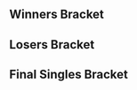 {{DISPLAYTITLE:Smash the Target: Singles Bracket}}{{SetGame|melee}}
{{tabs static
|name1=Overview
|link1=Smash the Target
|name2=Singles Bracket
|link2=Smash the Target/Singles Bracket
|name3=Doubles Bracket
|link3=Smash the Target/Doubles Bracket
|This=2
}}
==Winners Bracket==
{{64DEWBracketA
|r1m1p1=Axe |r1m1p1flag=us |r1m1p1score=W |r1m1win=1
|r1m1p2=Bye |r1m1p2flag= |r1m1p2score=-

|r1m2p1=JJ |r1m2p1flag= |r1m2p1score=0 |r1m2win=2
|r1m2p2=JJFF |r1m2p2flag=us |r1m2p2score=2

|r1m3p1=Max |r1m3p1flag= |r1m3p1score=0 |r1m3win=2
|r1m3p2=Tag |r1m3p2flag= |r1m3p2score=2

|r1m4p1=Twin A |r1m4p1flag= |r1m4p1score=2 |r1m4win=1
|r1m4p2=Cornholio69 |r1m4p2flag= |r1m4p2score=0

|r1m5p1=KBJ |r1m5p1flag=us |r1m5p1score=W |r1m5win=1
|r1m5p2=Bye |r1m5p2flag= |r1m5p2score=-

|r1m6p1=Fortefreak |r1m6p1flag= |r1m6p1score=2 |r1m6win=1
|r1m6p2=SmurfyEXE |r1m6p2flag= |r1m6p2score=0

|r1m7p1=jackietran.com |r1m7p1flag=us |r1m7p1score=W |r1m7win=1
|r1m7p2=Bye |r1m7p2flag= |r1m7p2score=-

|r1m8p1=Corn |r1m8p1flag= |r1m8p1score=0 |r1m8win=2
|r1m8p2=Capn Scfifty |r1m8p2flag= |r1m8p2score=2

|r1m9p1=Forward |r1m9p1flag=us |r1m9p1score=W |r1m9win=1
|r1m9p2=Bye |r1m9p2flag= |r1m9p2score=-

|r1m10p1=wizard |r1m10p1flag= |r1m10p1score=2 |r1m10win=1
|r1m10p2=Tinmo |r1m10p2flag= |r1m10p2score=1

|r1m11p1=Glitch |r1m11p1flag= |r1m11p1score=2 |r1m11win=1
|r1m11p2=6669 |r1m11p2flag= |r1m11p2score=1

|r1m12p1=Toro |r1m12p1flag= |r1m12p1score=2 |r1m12win=1
|r1m12p2=Chroma |r1m12p2flag= |r1m12p2score=1

|r1m13p1=Kira |r1m13p1flag=us |r1m13p1score=W |r1m13win=1
|r1m13p2=Bye |r1m13p2flag= |r1m13p2score=-

|r1m14p1=Janet |r1m14p1flag= |r1m14p1score=0 |r1m14win=2
|r1m14p2=TravisT |r1m14p2flag= |r1m14p2score=2

|r1m15p1=V3ctorman |r1m15p1flag=us |r1m15p1score=W |r1m15win=1
|r1m15p2=Bye |r1m15p2flag= |r1m15p2score=-

|r1m16p1=TurnipSlip |r1m16p1flag= |r1m16p1score=0 |r1m16win=2
|r1m16p2=EastCOastJeff |r1m16p2flag=us |r1m16p2score=2

|r1m17p1=Wobbles |r1m17p1flag=us |r1m17p1score=W |r1m17win=1
|r1m17p2=Bye |r1m17p2flag= |r1m17p2score=-

|r1m18p1=Byrd |r1m18p1flag= |r1m18p1score=0 |r1m18win=2
|r1m18p2=Moneypants |r1m18p2flag= |r1m18p2score=2

|r1m19p1=Neon |r1m19p1flag=us |r1m19p1score=2 |r1m19win=1
|r1m19p2=Scrubaroo |r1m19p2flag= |r1m19p2score=1

|r1m20p1=MaXXXpower |r1m20p1flag= |r1m20p1score=2 |r1m20win=1
|r1m20p2=nerin |r1m20p2flag= |r1m20p2score=1

|r1m21p1=Medz |r1m21p1flag=us |r1m21p1score=W |r1m21win=1
|r1m21p2=Bye |r1m21p2flag= |r1m21p2score=-

|r1m22p1=CG Trichael Man |r1m22p1flag= |r1m22p1score=1 |r1m22win=2
|r1m22p2=WokeR |r1m22p2flag= |r1m22p2score=2

|r1m23p1=Squid |r1m23p1flag=us |r1m23p1score=W |r1m23win=1
|r1m23p2=Bye |r1m23p2flag= |r1m23p2score=-

|r1m24p1=Sanchaz |r1m24p1flag= |r1m24p1score=2 |r1m24win=1
|r1m24p2=mexray |r1m24p2flag= |r1m24p2score=0

|r1m25p1=Westballz |r1m25p1flag=us |r1m25p1score=W |r1m25win=1
|r1m25p2=Bye |r1m25p2flag= |r1m25p2score=-

|r1m26p1=Chi |r1m26p1flag= |r1m26p1score=1 |r1m26win=2
|r1m26p2=Kalimari |r1m26p2flag= |r1m26p2score=2

|r1m27p1=Tagless Kyle |r1m27p1flag=us |r1m27p1score=2 |r1m27win=1
|r1m27p2=CG Zephyr |r1m27p2flag= |r1m27p2score=0

|r1m28p1=Far! |r1m28p1flag=mx |r1m28p1score=2 |r1m28win=1
|r1m28p2=Oksas |r1m28p2flag= |r1m28p2score=0

|r1m29p1=Tai |r1m29p1flag=us |r1m29p1score=W |r1m29win=1
|r1m29p2=Bye |r1m29p2flag= |r1m29p2score=-

|r1m30p1=Niav |r1m30p1flag= |r1m30p1score=1 |r1m30win=2
|r1m30p2=OP Machine |r1m30p2flag= |r1m30p2score=2

|r1m31p1=GG7 |r1m31p1flag=us |r1m31p1score=W |r1m31win=1
|r1m31p2=Bye |r1m31p2flag= |r1m31p2score=-

|r1m32p1=W |r1m32p1flag= |r1m32p1score=2 |r1m32win=1
|r1m32p2=Blood Hawk |r1m32p2flag= |r1m32p2score=1

|r2m1p1=Axe |r2m1p1flag=us |r2m1p1score=2 |r2m1win=1
|r2m1p2=JJFF |r2m1p2flag=us |r2m1p2score=0

|r2m2p1=Tag |r2m2p1flag= |r2m2p1score=0 |r2m2win=2
|r2m2p2=Twin A |r2m2p2flag= |r2m2p2score=2

|r2m3p1=KBJ |r2m3p1flag=us |r2m3p1score=2 |r2m3win=1
|r2m3p2=Fortefreak |r2m3p2flag= |r2m3p2score=0

|r2m4p1=jackietran.com |r2m4p1flag=us |r2m4p1score=2 |r2m4win=1
|r2m4p2=Capn Scfifty |r2m4p2flag= |r2m4p2score=0

|r2m5p1=Forward |r2m5p1flag=us |r2m5p1score=2 |r2m5win=1
|r2m5p2=wizard |r2m5p2flag= |r2m5p2score=0

|r2m6p1=Glitch |r2m6p1flag= |r2m6p1score=2 |r2m6win=1
|r2m6p2=Toro |r2m6p2flag= |r2m6p2score=1

|r2m7p1=Kira |r2m7p1flag=us |r2m7p1score=2 |r2m7win=1
|r2m7p2=TravisT |r2m7p2flag= |r2m7p2score=0

|r2m8p1=V3ctorman |r2m8p1flag=us |r2m8p1score=1 |r2m8win=2
|r2m8p2=EastCOastJeff |r2m8p2flag=us |r2m8p2score=2

|r2m9p1=Wobbles |r2m9p1flag=us |r2m9p1score=2 |r2m9win=1
|r2m9p2=Moneypants |r2m9p2flag= |r2m9p2score=0

|r2m10p1=Neon |r2m10p1flag=us |r2m10p1score=2 |r2m10win=1
|r2m10p2=MaXXXpower |r2m10p2flag= |r2m10p2score=0

|r2m11p1=Medz |r2m11p1flag=us |r2m11p1score=2 |r2m11win=1
|r2m11p2=WokeR |r2m11p2flag= |r2m11p2score=0

|r2m12p1=Squid |r2m12p1flag=us |r2m12p1score=2 |r2m12win=1
|r2m12p2=Sanchaz |r2m12p2flag= |r2m12p2score=1

|r2m13p1=Westballz |r2m13p1flag=us |r2m13p1score=2 |r2m13win=1
|r2m13p2=Kalimari |r2m13p2flag= |r2m13p2score=0

|r2m14p1=Tagless Kyle |r2m14p1flag=us |r2m14p1score=2 |r2m14win=1
|r2m14p2=Far! |r2m14p2flag=mx |r2m14p2score=0

|r2m15p1=Tai |r2m15p1flag=us |r2m15p1score=2 |r2m15win=1
|r2m15p2=OP Machine |r2m15p2flag= |r2m15p2score=0

|r2m16p1=GG7 |r2m16p1flag=us |r2m16p1score=2 |r2m16win=1
|r2m16p2=W |r2m16p2flag= |r2m16p2score=0

|r3m1p1=Axe |r3m1p1flag=us |r3m1p1score=2 |r3m1win=1
|r3m1p2=Twin A |r3m1p2flag= |r3m1p2score=1

|r3m2p1=KBJ |r3m2p1flag=us |r3m2p1score=2 |r3m2win=1
|r3m2p2=jackietran.com |r3m2p2flag=us |r3m2p2score=0

|r3m3p1=Forward |r3m3p1flag=us |r3m3p1score=2 |r3m3win=1
|r3m3p2=Glitch |r3m3p2flag= |r3m3p2score=0

|r3m4p1=Kira |r3m4p1flag=us |r3m4p1score=2 |r3m4win=1
|r3m4p2=EastCOastJeff |r3m4p2flag=us |r3m4p2score=1

|r3m5p1=Wobbles |r3m5p1flag=us |r3m5p1score=2 |r3m5win=1
|r3m5p2=Neon |r3m5p2flag=us |r3m5p2score=0

|r3m6p1=Medz |r3m6p1flag=us |r3m6p1score=1 |r3m6win=2
|r3m6p2=Squid |r3m6p2flag=us |r3m6p2score=2

|r3m7p1=Westballz |r3m7p1flag=us |r3m7p1score=2 |r3m7win=1
|r3m7p2=Tagless Kyle |r3m7p2flag=us |r3m7p2score=1

|r3m8p1=Tai |r3m8p1flag=us |r3m8p1score=2 |r3m8win=1
|r3m8p2=GG7 |r3m8p2flag=us |r3m8p2score=0

|r4m1p1=Axe |r4m1p1flag=us |r4m1p1score=2 |r4m1win=1
|r4m1p2=KBJ |r4m1p2flag=us |r4m1p2score=0

|r4m2p1=Forward |r4m2p1flag=us |r4m2p1score=0 |r4m2win=2
|r4m2p2=Kira |r4m2p2flag=us |r4m2p2score=2

|r4m3p1=Wobbles |r4m3p1flag=us |r4m3p1score=2 |r4m3win=1
|r4m3p2=Squid |r4m3p2flag=us |r4m3p2score=1

|r4m4p1=Westballz |r4m4p1flag=us |r4m4p1score=1 |r4m4win=2
|r4m4p2=Tai |r4m4p2flag=us |r4m4p2score=2

|r5m1p1=Axe |r5m1p1flag=us |r5m1p1score=3 |r5m1win=1
|r5m1p2=Kira |r5m1p2flag=us |r5m1p2score=0

|r5m2p1=Wobbles |r5m2p1flag=us |r5m2p1score=3 |r5m2win=1
|r5m2p2=Tai |r5m2p2flag=us |r5m2p2score=1
}}
==Losers Bracket==
{{64DELBracketSmwA
|tourneylink=Smash the Target
|tourneyname=Smash the Target
|l1placement=49-64
|l2placement=33-48
|l3placement=25-32
|l4placement=17-24
|l5placement=13-16
|l6placement=9-12
|l7placement=7-8
|l8placement=5-6

|l1m1p1=Bye |l1m1p1flag= |l1m1p1score=- |l1m1win=2
|l1m1p2=JJ |l1m1p2flag= |l1m1p2score=W

|l1m2p1=Max |l1m2p1flag= |l1m2p1score=2 |l1m2win=1
|l1m2p2=Cornholio69 |l1m2p2flag= |l1m2p2score=1

|l1m3p1=Bye |l1m3p1flag= |l1m3p1score=- |l1m3win=2
|l1m3p2=SmurfyEXE |l1m3p2flag= |l1m3p2score=W

|l1m4p1=Bye |l1m4p1flag= |l1m4p1score=- |l1m4win=2
|l1m4p2=Corn |l1m4p2flag= |l1m4p2score=W

|l1m5p1=Bye |l1m5p1flag= |l1m5p1score=- |l1m5win=2
|l1m5p2=Tinmo |l1m5p2flag= |l1m5p2score=W

|l1m6p1=6669 |l1m6p1flag= |l1m6p1score=1 |l1m6win=2
|l1m6p2=Chroma |l1m6p2flag= |l1m6p2score=2

|l1m7p1=Bye |l1m7p1flag= |l1m7p1score=- |l1m7win=2
|l1m7p2=Janet |l1m7p2flag= |l1m7p2score=W

|l1m8p1=Bye |l1m8p1flag= |l1m8p1score=- |l1m8win=2
|l1m8p2=TurnipSlip |l1m8p2flag= |l1m8p2score=W

|l1m9p1=Bye |l1m9p1flag= |l1m9p1score=- |l1m9win=2
|l1m9p2=Byrd |l1m9p2flag= |l1m9p2score=W

|l1m10p1=Scrubaroo |l1m10p1flag= |l1m10p1score=0 |l1m10win=2
|l1m10p2=nerin |l1m10p2flag= |l1m10p2score=2

|l1m11p1=Bye |l1m11p1flag= |l1m11p1score=- |l1m11win=2
|l1m11p2=CG Trichael Man |l1m11p2flag= |l1m11p2score=W

|l1m12p1=Bye |l1m12p1flag= |l1m12p1score=- |l1m12win=2
|l1m12p2=mexray |l1m12p2flag= |l1m12p2score=W

|l1m13p1=Bye |l1m13p1flag= |l1m13p1score=- |l1m13win=2
|l1m13p2=Chi |l1m13p2flag= |l1m13p2score=W

|l1m14p1=CG Zephyr |l1m14p1flag= |l1m14p1score=0 |l1m14win=2
|l1m14p2=Oksas |l1m14p2flag= |l1m14p2score=2

|l1m15p1=Bye |l1m15p1flag= |l1m15p1score=- |l1m15win=2
|l1m15p2=Niav |l1m15p2flag= |l1m15p2score=W

|l1m16p1=Bye |l1m16p1flag= |l1m16p1score=- |l1m16win=2
|l1m16p2=Blood Hawk |l1m16p2flag= |l1m16p2score=W

|l2m1p1=W |l2m1p1flag= |l2m1p1score=2 |l2m1win=1
|l2m1p2=JJ |l2m1p2flag= |l2m1p2score=0

|l2m2p1=OP Machine |l2m2p1flag= |l2m2p1score=1 |l2m2win=2
|l2m2p2=Max |l2m2p2flag= |l2m2p2score=2

|l2m3p1=Far! |l2m3p1flag=mx |l2m3p1score=2 |l2m3win=1
|l2m3p2=SmurfyEXE |l2m3p2flag= |l2m3p2score=0

|l2m4p1=Kalimari |l2m4p1flag= |l2m4p1score=2 |l2m4win=1
|l2m4p2=Corn |l2m4p2flag= |l2m4p2score=0

|l2m5p1=Sanchaz |l2m5p1flag= |l2m5p1score=2 |l2m5win=1
|l2m5p2=Tinmo |l2m5p2flag= |l2m5p2score=0

|l2m6p1=WokeR |l2m6p1flag= |l2m6p1score=2 |l2m6win=1
|l2m6p2=Chroma |l2m6p2flag= |l2m6p2score=1

|l2m7p1=MaXXXpower |l2m7p1flag= |l2m7p1score=2 |l2m7win=1
|l2m7p2=Janet |l2m7p2flag= |l2m7p2score=1

|l2m8p1=Moneypants |l2m8p1flag= |l2m8p1score=2 |l2m8win=1
|l2m8p2=TurnipSlip |l2m8p2flag= |l2m8p2score=1

|l2m9p1=V3ctorman |l2m9p1flag=us |l2m9p1score=2 |l2m9win=1
|l2m9p2=Byrd |l2m9p2flag= |l2m9p2score=0

|l2m10p1=TravisT |l2m10p1flag= |l2m10p1score=1 |l2m10win=2
|l2m10p2=nerin |l2m10p2flag= |l2m10p2score=2

|l2m11p1=Toro |l2m11p1flag= |l2m11p1score=2 |l2m11win=1
|l2m11p2=CG Trichael Man |l2m11p2flag= |l2m11p2score=0

|l2m12p1=wizard |l2m12p1flag= |l2m12p1score=0 |l2m12win=2
|l2m12p2=mexray |l2m12p2flag= |l2m12p2score=2

|l2m13p1=Capn Scfifty |l2m13p1flag= |l2m13p1score=0 |l2m13win=2
|l2m13p2=Chi |l2m13p2flag= |l2m13p2score=2

|l2m14p1=Fortefreak |l2m14p1flag= |l2m14p1score=2 |l2m14win=1
|l2m14p2=Oksas |l2m14p2flag= |l2m14p2score=1

|l2m15p1=Tag |l2m15p1flag= |l2m15p1score=2 |l2m15win=1
|l2m15p2=Niav |l2m15p2flag= |l2m15p2score=0

|l2m16p1=JJFF |l2m16p1flag=us |l2m16p1score=2 |l2m16win=1
|l2m16p2=Blood Hawk |l2m16p2flag= |l2m16p2score=0

|l3m1p1=W |l3m1p1flag= |l3m1p1score=2 |l3m1win=1
|l3m1p2=Max |l3m1p2flag= |l3m1p2score=0

|l3m2p1=Far! |l3m2p1flag=mx |l3m2p1score=2 |l3m2win=1
|l3m2p2=Kalimari |l3m2p2flag= |l3m2p2score=0

|l3m3p1=Sanchaz |l3m3p1flag= |l3m3p1score=2 |l3m3win=1
|l3m3p2=WokeR |l3m3p2flag= |l3m3p2score=0

|l3m4p1=MaXXXpower |l3m4p1flag= |l3m4p1score=2 |l3m4win=1
|l3m4p2=Moneypants |l3m4p2flag= |l3m4p2score=0

|l3m5p1=V3ctorman |l3m5p1flag=us |l3m5p1score=2 |l3m5win=1
|l3m5p2=nerin |l3m5p2flag= |l3m5p2score=0

|l3m6p1=Toro |l3m6p1flag= |l3m6p1score=2 |l3m6win=1
|l3m6p2=mexray |l3m6p2flag= |l3m6p2score=0

|l3m7p1=Chi |l3m7p1flag= |l3m7p1score=0 |l3m7win=2
|l3m7p2=Fortefreak |l3m7p2flag= |l3m7p2score=2

|l3m8p1=Tag |l3m8p1flag= |l3m8p1score=0 |l3m8win=2
|l3m8p2=JJFF |l3m8p2flag=us |l3m8p2score=2

|l4m1p1=EastCOastJeff |l4m1p1flag=us |l4m1p1score=2 |l4m1win=1
|l4m1p2=W |l4m1p2flag= |l4m1p2score=0

|l4m2p1=Glitch |l4m2p1flag= |l4m2p1score=1 |l4m2win=2
|l4m2p2=Far! |l4m2p2flag=mx |l4m2p2score=2

|l4m3p1=jackietran.com |l4m3p1flag=us |l4m3p1score=2 |l4m3win=1
|l4m3p2=Sanchaz |l4m3p2flag= |l4m3p2score=0

|l4m4p1=Twin A |l4m4p1flag= |l4m4p1score=2 |l4m4win=1
|l4m4p2=MaXXXpower |l4m4p2flag= |l4m4p2score=1

|l4m5p1=GG7 |l4m5p1flag=us |l4m5p1score=2 |l4m5win=1
|l4m5p2=V3ctorman |l4m5p2flag=us |l4m5p2score=0

|l4m6p1=Tagless Kyle |l4m6p1flag=us |l4m6p1score=2 |l4m6win=1
|l4m6p2=Toro |l4m6p2flag= |l4m6p2score=1

|l4m7p1=Medz |l4m7p1flag=us |l4m7p1score=2 |l4m7win=1
|l4m7p2=Fortefreak |l4m7p2flag= |l4m7p2score=1

|l4m8p1=Neon |l4m8p1flag=us |l4m8p1score=2 |l4m8win=1
|l4m8p2=JJFF |l4m8p2flag=us |l4m8p2score=1

|l5m1p1=EastCOastJeff |l5m1p1flag=us |l5m1p1score=2 |l5m1win=1
|l5m1p2=Far! |l5m1p2flag=mx |l5m1p2score=0

|l5m2p1=jackietran.com |l5m2p1flag=us |l5m2p1score=2 |l5m2win=1
|l5m2p2=Twin A |l5m2p2flag= |l5m2p2score=0

|l5m3p1=GG7 |l5m3p1flag=us |l5m3p1score=2 |l5m3win=1
|l5m3p2=Tagless Kyle |l5m3p2flag=us |l5m3p2score=0

|l5m4p1=Medz |l5m4p1flag=us |l5m4p1score=2 |l5m4win=1
|l5m4p2=Neon |l5m4p2flag=us |l5m4p2score=0

|l6m1p1=Squid |l6m1p1flag=us |l6m1p1score=2 |l6m1win=1
|l6m1p2=EastCOastJeff |l6m1p2flag=us |l6m1p2score=1

|l6m2p1=Westballz |l6m2p1flag=us |l6m2p1score=2 |l6m2win=1
|l6m2p2=jackietran.com |l6m2p2flag=us |l6m2p2score=0

|l6m3p1=KBJ |l6m3p1flag=us |l6m3p1score=2 |l6m3win=1
|l6m3p2=GG7 |l6m3p2flag=us |l6m3p2score=0

|l6m4p1=Forward |l6m4p1flag=us |l6m4p1score=0 |l6m4win=2
|l6m4p2=Medz |l6m4p2flag=us |l6m4p2score=2

|l7m1p1=Squid |l7m1p1flag=us |l7m1p1score=1 |l7m1win=2
|l7m1p2=Westballz |l7m1p2flag=us |l7m1p2score=3

|l7m2p1=KBJ |l7m2p1flag=us |l7m2p1score=3 |l7m2win=1
|l7m2p2=Medz |l7m2p2flag=us |l7m2p2score=1

|l8m1p1=Kira |l8m1p1flag=us |l8m1p1score=0 |l8m1win=2
|l8m1p2=Westballz |l8m1p2flag=us |l8m1p2score=3

|l8m2p1=Tai |l8m2p1flag=us |l8m2p1score=3 |l8m2win=1
|l8m2p2=KBJ |l8m2p2flag=us |l8m2p2score=1
}}
<onlyinclude>
==Final Singles Bracket==
{{DEFinalSmwBracket
|tourneylink=Smash the Target
|tourneyname=Smash the Target
|l1placement=4
|r2placement=3
|r3loserplacement=2
|r3winnerplacement=1
|export_score=true

<!-- FROM WINNERS -->
|r1m1p1=Axe |r1m1p1flag=us |r1m1p1score=3 |r1m1win=1
|r1m1p2=Wobbles |r1m1p2flag=us |r1m1p2score=2

<!-- FROM LOSERS -->
|l1m1p1=Westballz |l1m1p1flag=us |l1m1p1score=3 |l1m1win=1
|l1m1p2=Tai |l1m1p2flag=us |l1m1p2score=2

<!-- LOSERS FINALS -->
|r2m1p1=Wobbles |r2m1p1flag=us |r2m1p1score=1 |r2m1win=2
|r2m1p2=Westballz |r2m1p2flag=us |r2m1p2score=3

<!-- GRAND FINALS -->
|r3m1p1=Axe |r3m1p1flag=us |r3m1p1score=2 |r3m2p1score=3 |r3m1win=1
|r3m1p2=Westballz |r3m1p2flag=us |r3m1p2score=3 |r3m2p2score=1
}}
</onlyinclude>
